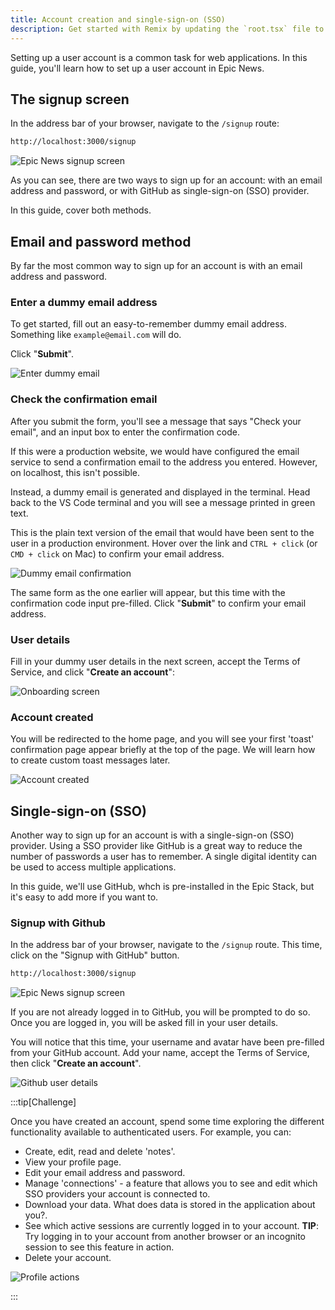 ```yaml
---
title: Account creation and single-sign-on (SSO)
description: Get started with Remix by updating the `root.tsx` file to change the user interface (UI) of your project.
---
```


Setting up a user account is a common task for web applications. In this guide, you'll learn how to set up a user account in Epic News.

## The signup screen

In the address bar of your browser, navigate to the `/signup` route:

```bash title="Epic News signup URL"
http://localhost:3000/signup
```

![Epic News signup screen](src/assets/png/signup-form.png)

As you can see, there are two ways to sign up for an account: with an email address and password, or with GitHub as single-sign-on (SSO) provider.

In this guide, cover both methods.

## Email and password method

By far the most common way to sign up for an account is with an email address and password.

### Enter a dummy email address

To get started, fill out an easy-to-remember dummy email address. Something like `example@email.com` will do.

Click "**Submit**".

![Enter dummy email](src/assets/png/enter-dummy-email.png)

### Check the confirmation email

After you submit the form, you'll see a message that says "Check your email", and an input box to enter the confirmation code.

If this were a production website, we would have configured the email service to send a confirmation email to the address you entered. However, on localhost, this isn't possible.

Instead, a dummy email is generated and displayed in the terminal. Head back to the VS Code terminal and you will see a message printed in green text.

This is the plain text version of the email that would have been sent to the user in a production environment. Hover over the link and `CTRL + click` (or `CMD + click` on Mac) to confirm your email address.

![Dummy email confirmation](src/assets/png/email-verification-link.png)

The same form as the one earlier will appear, but this time with the confirmation code input pre-filled. Click "**Submit**" to confirm your email address.

### User details

Fill in your dummy user details in the next screen, accept the Terms of Service, and click "**Create an account**":

![Onboarding screen](src/assets/png/onboarding-screen.png)

### Account created

You will be redirected to the home page, and you will see your first 'toast' confirmation page appear briefly at the top of the page. We will learn how to create custom toast messages later.

![Account created](src/assets/png/account-created.png)

## Single-sign-on (SSO)

Another way to sign up for an account is with a single-sign-on (SSO) provider. Using a SSO provider like GitHub is a great way to reduce the number of passwords a user has to remember. A single digital identity can be used to access multiple applications.

In this guide, we'll use GitHub, whch is pre-installed in the Epic Stack, but it's easy to add more if you want to.

### Signup with Github

In the address bar of your browser, navigate to the `/signup` route. This time, click on the "Signup with GitHub" button.

```bash title="Epic News signup URL"
http://localhost:3000/signup
```

![Epic News signup screen](src/assets/png/signup-with-github.png)

If you are not already logged in to GitHub, you will be prompted to do so. Once you are logged in, you will be asked fill in your user details.

You will notice that this time, your username and avatar have been pre-filled from your GitHub account. Add your name, accept the Terms of Service, then click "**Create an account**".

![Github user details](src/assets/png/sso-user-details.png)

:::tip[Challenge]

Once you have created an account, spend some time exploring the different functionality available to authenticated users. For example, you can:

- Create, edit, read and delete 'notes'.
- View your profile page.
- Edit your email address and password.
- Manage 'connections' - a feature that allows you to see and edit which SSO providers your account is connected to.
- Download your data. What does data is stored in the application about you?.
- See which active sessions are currently logged in to your account. **TIP**: Try logging in to your account from another browser or an incognito session to see this feature in action.
- Delete your account.

![Profile actions](src/assets/png/profile-actions.png)

:::
